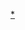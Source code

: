 {{asbox
|name=Template:南朝人物小作品
|category=南朝人物小作品
|subject=与[[南北朝|南朝]][[:Category:南朝人|人物]]相关的
|image=Chen Wendi Tang Detail.jpg}}<noinclude>
[[Category:南朝人物小作品模板|*]]
</noinclude>